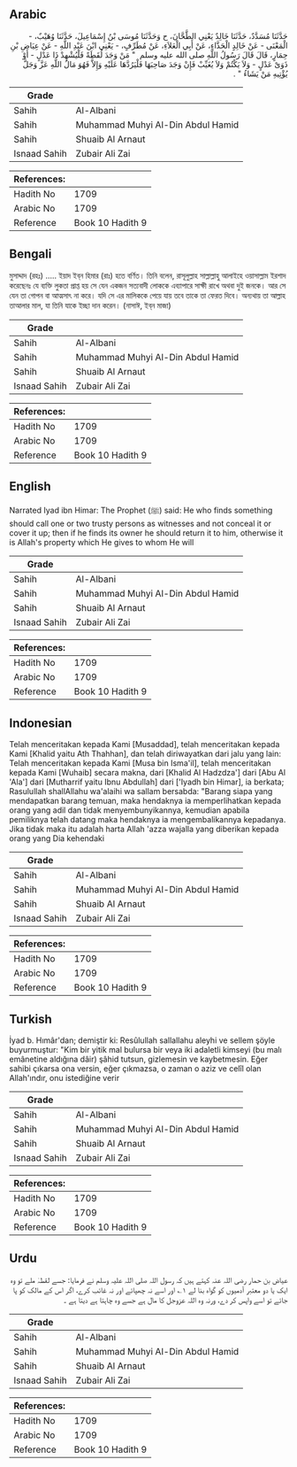 ## Arabic


<div dir="rtl" lang="ar" style={{fontSize:'larger',backgroundColor:'#f8f9fa',padding:20}}>
حَدَّثَنَا مُسَدَّدٌ، حَدَّثَنَا خَالِدٌ يَعْنِي الطَّحَّانَ، ح وَحَدَّثَنَا مُوسَى بْنُ إِسْمَاعِيلَ، حَدَّثَنَا وُهَيْبٌ، - الْمَعْنَى - عَنْ خَالِدٍ الْحَذَّاءِ، عَنْ أَبِي الْعَلاَءِ، عَنْ مُطَرِّفٍ، - يَعْنِي ابْنَ عَبْدِ اللَّهِ - عَنْ عِيَاضِ بْنِ حِمَارٍ، قَالَ قَالَ رَسُولُ اللَّهِ صلى الله عليه وسلم ‏ "‏ مَنْ وَجَدَ لُقَطَةً فَلْيُشْهِدْ ذَا عَدْلٍ - أَوْ ذَوَىْ عَدْلٍ - وَلاَ يَكْتُمْ وَلاَ يُغَيِّبْ فَإِنْ وَجَدَ صَاحِبَهَا فَلْيَرُدَّهَا عَلَيْهِ وَإِلاَّ فَهُوَ مَالُ اللَّهِ عَزَّ وَجَلَّ يُؤْتِيهِ مَنْ يَشَاءُ ‏"‏ ‏.‏
</div>
<div style={{backgroundColor:'#f8f9fa',padding:20, marginBottom: 10}}><table> <thead> <tr> <th>Grade</th> <th></th> </tr> </thead> <tbody> <tr><td>Sahih</td><td>Al-Albani</td></tr><tr><td>Sahih</td><td>Muhammad Muhyi Al-Din Abdul Hamid</td></tr><tr><td>Sahih</td><td>Shuaib Al Arnaut</td></tr><tr><td>Isnaad Sahih</td><td>Zubair Ali Zai</td></tr></tbody></table><table> <thead> <tr> <th>References:</th> <th></th> </tr> </thead> <tbody><tr><td>Hadith No</td><td>1709</td></tr><tr><td>Arabic No</td><td>1709</td></tr><tr><td>Reference</td><td>Book 10 Hadith 9</td></tr></tbody></table></div>

## Bengali


<div dir="ltr" lang="bn" style={{fontSize:'larger',backgroundColor:'#f8f9fa',padding:20}}>
মুসাদ্দাদ (রহঃ) ..... ইয়াদ ইব্‌ন হিমার (রাঃ) হতে বর্ণিত। তিনি বলেন, রাসূলুল্লাহ সাল্লাল্লাহু আলাইহে ওয়াসাল্লাম ইরশাদ করেছেনঃ যে ব্যক্তি লুকতা প্রাপ্ত হয় সে যেন একজন সত্যবাদী লোককে এব্যাপারে সাক্ষী রাখে অথবা দুই জনকে। আর সে যেন তা গোপন বা আত্মসাৎ না করে। যদি সে এর মালিককে পেয়ে যায় তবে তাকে তা ফেরত দিবে। অন্যথায় তা আল্লাহ তাআলার মাল, যা তিনি যাকে ইচ্ছা দান করেন। (নাসাঈ, ইব্‌ন মাজা)
</div>
<div style={{backgroundColor:'#f8f9fa',padding:20, marginBottom: 10}}><table> <thead> <tr> <th>Grade</th> <th></th> </tr> </thead> <tbody> <tr><td>Sahih</td><td>Al-Albani</td></tr><tr><td>Sahih</td><td>Muhammad Muhyi Al-Din Abdul Hamid</td></tr><tr><td>Sahih</td><td>Shuaib Al Arnaut</td></tr><tr><td>Isnaad Sahih</td><td>Zubair Ali Zai</td></tr></tbody></table><table> <thead> <tr> <th>References:</th> <th></th> </tr> </thead> <tbody><tr><td>Hadith No</td><td>1709</td></tr><tr><td>Arabic No</td><td>1709</td></tr><tr><td>Reference</td><td>Book 10 Hadith 9</td></tr></tbody></table></div>

## English


<div dir="ltr" lang="en" style={{fontSize:'larger',backgroundColor:'#f8f9fa',padding:20}}>
Narrated Iyad ibn Himar: The Prophet (ﷺ) said: He who finds something should call one or two trusty persons as witnesses and not conceal it or cover it up; then if he finds its owner he should return it to him, otherwise it is Allah's property which He gives to whom He will
</div>
<div style={{backgroundColor:'#f8f9fa',padding:20, marginBottom: 10}}><table> <thead> <tr> <th>Grade</th> <th></th> </tr> </thead> <tbody> <tr><td>Sahih</td><td>Al-Albani</td></tr><tr><td>Sahih</td><td>Muhammad Muhyi Al-Din Abdul Hamid</td></tr><tr><td>Sahih</td><td>Shuaib Al Arnaut</td></tr><tr><td>Isnaad Sahih</td><td>Zubair Ali Zai</td></tr></tbody></table><table> <thead> <tr> <th>References:</th> <th></th> </tr> </thead> <tbody><tr><td>Hadith No</td><td>1709</td></tr><tr><td>Arabic No</td><td>1709</td></tr><tr><td>Reference</td><td>Book 10 Hadith 9</td></tr></tbody></table></div>

## Indonesian


<div dir="ltr" lang="id" style={{fontSize:'larger',backgroundColor:'#f8f9fa',padding:20}}>
Telah menceritakan kepada Kami [Musaddad], telah menceritakan kepada Kami [Khalid yaitu Ath Thahhan], dan telah diriwayatkan dari jalu yang lain: Telah menceritakan kepada Kami [Musa bin Isma'il], telah menceritakan kepada Kami [Wuhaib] secara makna, dari [Khalid Al Hadzdza'] dari [Abu Al 'Ala'] dari [Mutharrif yaitu Ibnu Abdullah] dari ['Iyadh bin Himar], ia berkata; Rasulullah shallAllahu wa'alaihi wa sallam bersabda: "Barang siapa yang mendapatkan barang temuan, maka hendaknya ia memperlihatkan kepada orang yang adil dan tidak menyembunyikannya, kemudian apabila pemiliknya telah datang maka hendaknya ia mengembalikannya kepadanya. Jika tidak maka itu adalah harta Allah 'azza wajalla yang diberikan kepada orang yang Dia kehendaki
</div>
<div style={{backgroundColor:'#f8f9fa',padding:20, marginBottom: 10}}><table> <thead> <tr> <th>Grade</th> <th></th> </tr> </thead> <tbody> <tr><td>Sahih</td><td>Al-Albani</td></tr><tr><td>Sahih</td><td>Muhammad Muhyi Al-Din Abdul Hamid</td></tr><tr><td>Sahih</td><td>Shuaib Al Arnaut</td></tr><tr><td>Isnaad Sahih</td><td>Zubair Ali Zai</td></tr></tbody></table><table> <thead> <tr> <th>References:</th> <th></th> </tr> </thead> <tbody><tr><td>Hadith No</td><td>1709</td></tr><tr><td>Arabic No</td><td>1709</td></tr><tr><td>Reference</td><td>Book 10 Hadith 9</td></tr></tbody></table></div>

## Turkish


<div dir="ltr" lang="tr" style={{fontSize:'larger',backgroundColor:'#f8f9fa',padding:20}}>
İyad b. Hımâr'dan; demiştir ki: Resûlullah sallallahu aleyhi ve sellem şöyle buyurmuştur: "Kim bir yitik mal bulursa bir veya iki adaletli kimseyi (bu malı emânetine aldığına dâir) şâhid tutsun, gizlemesin ve kaybetmesin. Eğer sahibi çıkarsa ona versin, eğer çıkmazsa, o zaman o aziz ve celîl olan Allah'ındır, onu istediğine verir
</div>
<div style={{backgroundColor:'#f8f9fa',padding:20, marginBottom: 10}}><table> <thead> <tr> <th>Grade</th> <th></th> </tr> </thead> <tbody> <tr><td>Sahih</td><td>Al-Albani</td></tr><tr><td>Sahih</td><td>Muhammad Muhyi Al-Din Abdul Hamid</td></tr><tr><td>Sahih</td><td>Shuaib Al Arnaut</td></tr><tr><td>Isnaad Sahih</td><td>Zubair Ali Zai</td></tr></tbody></table><table> <thead> <tr> <th>References:</th> <th></th> </tr> </thead> <tbody><tr><td>Hadith No</td><td>1709</td></tr><tr><td>Arabic No</td><td>1709</td></tr><tr><td>Reference</td><td>Book 10 Hadith 9</td></tr></tbody></table></div>

## Urdu


<div dir="rtl" lang="ur" style={{fontSize:'larger',backgroundColor:'#f8f9fa',padding:20}}>
عیاض بن حمار رضی اللہ عنہ کہتے ہیں کہ رسول اللہ صلی اللہ علیہ وسلم نے فرمایا: جسے لقطہٰ ملے تو وہ ایک یا دو معتبر آدمیوں کو گواہ بنا لے ۱؎ اور اسے نہ چھپائے اور نہ غائب کرے، اگر اس کے مالک کو پا جائے تو اسے واپس کر دے، ورنہ وہ اللہ عزوجل کا مال ہے جسے وہ چاہتا ہے دیتا ہے ۔
</div>
<div style={{backgroundColor:'#f8f9fa',padding:20, marginBottom: 10}}><table> <thead> <tr> <th>Grade</th> <th></th> </tr> </thead> <tbody> <tr><td>Sahih</td><td>Al-Albani</td></tr><tr><td>Sahih</td><td>Muhammad Muhyi Al-Din Abdul Hamid</td></tr><tr><td>Sahih</td><td>Shuaib Al Arnaut</td></tr><tr><td>Isnaad Sahih</td><td>Zubair Ali Zai</td></tr></tbody></table><table> <thead> <tr> <th>References:</th> <th></th> </tr> </thead> <tbody><tr><td>Hadith No</td><td>1709</td></tr><tr><td>Arabic No</td><td>1709</td></tr><tr><td>Reference</td><td>Book 10 Hadith 9</td></tr></tbody></table></div>